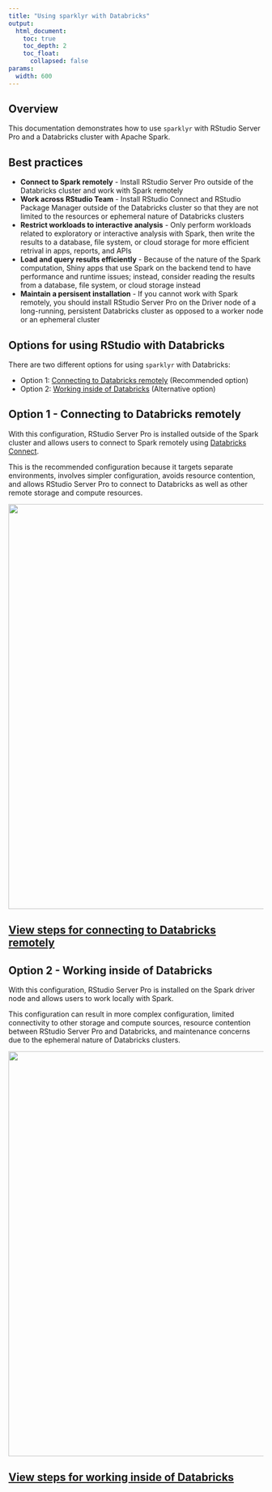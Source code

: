 ```yaml
---
title: "Using sparklyr with Databricks"
output:
  html_document:
    toc: true
    toc_depth: 2
    toc_float:
      collapsed: false
params:
  width: 600
---
```


## Overview

This documentation demonstrates how to use `sparklyr` with RStudio Server Pro
and a Databricks cluster with Apache Spark.

## Best practices

- **Connect to Spark remotely** - Install RStudio Server Pro outside of the
  Databricks cluster and work with Spark remotely
- **Work across RStudio Team** - Install RStudio Connect and RStudio Package
  Manager outside of the Databricks cluster so that they are not limited to the
  resources or ephemeral nature of Databricks clusters
- **Restrict workloads to interactive analysis** - Only perform workloads
  related to exploratory or interactive analysis with Spark, then write the
  results to a database, file system, or cloud storage for more efficient
  retrival in apps, reports, and APIs
- **Load and query results efficiently** - Because of the nature of the Spark
  computation, Shiny apps that use Spark on the backend tend to have performance
  and runtime issues; instead, consider reading the results from a database,
  file system, or cloud storage instead
- **Maintain a persisent installation** - If you cannot work with Spark
  remotely, you should install RStudio Server Pro on the Driver node of a
  long-running, persistent Databricks cluster as opposed to a worker node or an
  ephemeral cluster

## Options for using RStudio with Databricks

There are two different options for using `sparklyr` with Databricks:

- Option 1:
  [Connecting to Databricks remotely](#option-1---connecting-to-databricks-remotely)
  (Recommended option)
- Option 2:
  [Working inside of Databricks](#option-2---working-inside-of-databricks)
  (Alternative option)

## Option 1 - Connecting to Databricks remotely

With this configuration, RStudio Server Pro is installed outside of the Spark
cluster and allows users to connect to Spark remotely using
[Databricks Connect](https://docs.databricks.com/dev-tools/databricks-connect.html).

This is the recommended configuration because it targets separate environments,
involves simpler configuration, avoids resource contention, and allows RStudio
Server Pro to connect to Databricks as well as other remote storage and compute
resources.

<a href="/examples/databricks-cluster-remote">
  <img src="/images/deployment/databricks/rstudio-databricks-remote.png" width='800px' align='center'/>
</a>

<a href="/examples/databricks-cluster-remote">
  <h2>View steps for connecting to Databricks remotely</h2>
</a>

## Option 2 - Working inside of Databricks

With this configuration, RStudio Server Pro is installed on the Spark driver
node and allows users to work locally with Spark.

This configuration can result in more complex configuration, limited
connectivity to other storage and compute sources, resource contention between
RStudio Server Pro and Databricks, and maintenance concerns due to the ephemeral
nature of Databricks clusters.

<a href="/examples/databricks-cluster-local">
  <img src="/images/deployment/databricks/rstudio-databricks-local.png" width='800px' align='center'/>
</a>

<a href="/examples/databricks-cluster-local">
  <h2>View steps for working inside of Databricks</h2>
</a>
